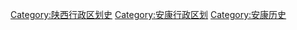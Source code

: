 [[Category:陕西行政区划史|Category:陕西行政区划史]]
[[Category:安康行政区划|Category:安康行政区划]]
[[Category:安康历史|Category:安康历史]]